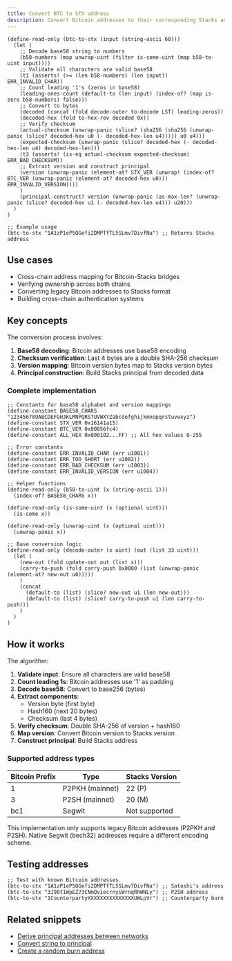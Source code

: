 ```yaml
---
title: Convert BTC to STX address
description: Convert Bitcoin addresses to their corresponding Stacks addresses using base58 decoding in Clarity
---
```


```clarity
(define-read-only (btc-to-stx (input (string-ascii 60)))
  (let (
    ;; Decode base58 string to numbers
    (b58-numbers (map unwrap-uint (filter is-some-uint (map b58-to-uint input))))
    ;; Validate all characters are valid base58
    (t1 (asserts! (>= (len b58-numbers) (len input)) ERR_INVALID_CHAR))
    ;; Count leading '1's (zeros in base58)
    (leading-ones-count (default-to (len input) (index-of? (map is-zero b58-numbers) false)))
    ;; Convert to bytes
    (decoded (concat (fold decode-outer to-decode LST) leading-zeros))
    (decoded-hex (fold to-hex-rev decoded 0x))
    ;; Verify checksum
    (actual-checksum (unwrap-panic (slice? (sha256 (sha256 (unwrap-panic (slice? decoded-hex u0 (- decoded-hex-len u4))))) u0 u4)))
    (expected-checksum (unwrap-panic (slice? decoded-hex (- decoded-hex-len u4) decoded-hex-len)))
    (t3 (asserts! (is-eq actual-checksum expected-checksum) ERR_BAD_CHECKSUM))
    ;; Extract version and construct principal
    (version (unwrap-panic (element-at? STX_VER (unwrap! (index-of? BTC_VER (unwrap-panic (element-at? decoded-hex u0))) ERR_INVALID_VERSION))))
    )
    (principal-construct? version (unwrap-panic (as-max-len? (unwrap-panic (slice? decoded-hex u1 (- decoded-hex-len u4))) u20)))
  )
)

;; Example usage
(btc-to-stx "1A1zP1eP5QGefi2DMPTfTL5SLmv7DivfNa") ;; Returns Stacks address
```

## Use cases

- Cross-chain address mapping for Bitcoin-Stacks bridges
- Verifying ownership across both chains
- Converting legacy Bitcoin addresses to Stacks format
- Building cross-chain authentication systems

## Key concepts

The conversion process involves:

1. **Base58 decoding**: Bitcoin addresses use base58 encoding
2. **Checksum verification**: Last 4 bytes are a double SHA-256 checksum
3. **Version mapping**: Bitcoin version bytes map to Stacks version bytes
4. **Principal construction**: Build Stacks principal from decoded data

### Complete implementation

```clarity
;; Constants for base58 alphabet and version mappings
(define-constant BASE58_CHARS "123456789ABCDEFGHJKLMNPQRSTUVWXYZabcdefghijkmnopqrstuvwxyz")
(define-constant STX_VER 0x16141a15)
(define-constant BTC_VER 0x00056fc4)
(define-constant ALL_HEX 0x000102...FF) ;; All hex values 0-255

;; Error constants
(define-constant ERR_INVALID_CHAR (err u1001))
(define-constant ERR_TOO_SHORT (err u1002))
(define-constant ERR_BAD_CHECKSUM (err u1003))
(define-constant ERR_INVALID_VERSION (err u1004))

;; Helper functions
(define-read-only (b58-to-uint (x (string-ascii 1))) 
  (index-of? BASE58_CHARS x))

(define-read-only (is-some-uint (x (optional uint))) 
  (is-some x))

(define-read-only (unwrap-uint (x (optional uint))) 
  (unwrap-panic x))

;; Base conversion logic
(define-read-only (decode-outer (x uint) (out (list 33 uint)))
  (let (
    (new-out (fold update-out out (list x)))
    (carry-to-push (fold carry-push 0x0000 (list (unwrap-panic (element-at? new-out u0)))))
    )
    (concat
      (default-to (list) (slice? new-out u1 (len new-out)))
      (default-to (list) (slice? carry-to-push u1 (len carry-to-push)))
    )
  )
)
```

## How it works

The algorithm:

1. **Validate input**: Ensure all characters are valid base58
2. **Count leading 1s**: Bitcoin addresses use '1' as padding
3. **Decode base58**: Convert to base256 (bytes)
4. **Extract components**:
   - Version byte (first byte)
   - Hash160 (next 20 bytes)
   - Checksum (last 4 bytes)
5. **Verify checksum**: Double SHA-256 of version + hash160
6. **Map version**: Convert Bitcoin version to Stacks version
7. **Construct principal**: Build Stacks address

### Supported address types

| Bitcoin Prefix | Type | Stacks Version |
|----------------|------|----------------|
| 1 | P2PKH (mainnet) | 22 (P) |
| 3 | P2SH (mainnet) | 20 (M) |
| bc1 | Segwit | Not supported |



<Callout title="Limitation" type="info">
This implementation only supports legacy Bitcoin addresses (P2PKH and P2SH). Native Segwit (bech32) addresses require a different encoding scheme.
</Callout>

## Testing addresses

```clarity
;; Test with known Bitcoin addresses
(btc-to-stx "1A1zP1eP5QGefi2DMPTfTL5SLmv7DivfNa") ;; Satoshi's address
(btc-to-stx "3J98t1WpEZ73CNmQviecrnyiWrnqRhWNLy") ;; P2SH address
(btc-to-stx "1CounterpartyXXXXXXXXXXXXXXXUWLpVr") ;; Counterparty burn
```

## Related snippets

- [Derive principal addresses between networks](/resources/snippets/derive-principal-addresses-between-networks)
- [Convert string to principal](/resources/snippets/convert-string-to-principal)
- [Create a random burn address](/resources/snippets/create-a-random-burn-address)